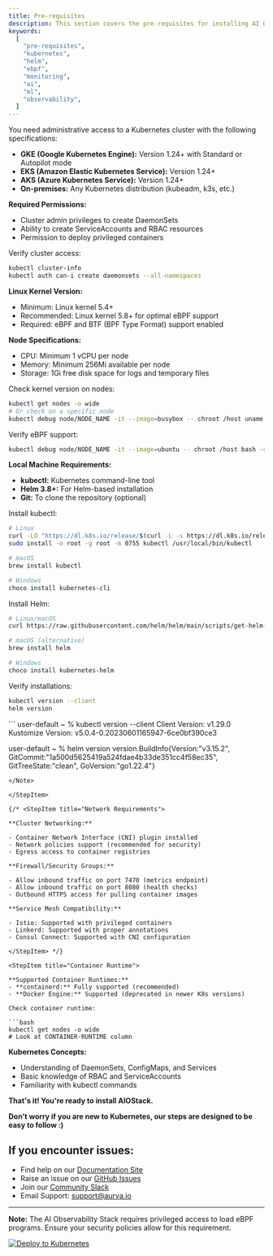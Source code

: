 ```yaml
---
title: Pre-requisites
description: This section covers the pre-requisites for installing AI Observability Stack for AI agents and ML workloads in Kubernetes.
keywords:
  [
    "pre-requisites",
    "kubernetes",
    "helm",
    "ebpf",
    "monitoring",
    "ai",
    "ml",
    "observability",
  ]
---
```



<Step>
<StepItem title="Kubernetes Cluster Access">

You need administrative access to a Kubernetes cluster with the following specifications:

- **GKE (Google Kubernetes Engine):** Version 1.24+ with Standard or Autopilot mode
- **EKS (Amazon Elastic Kubernetes Service):** Version 1.24+
- **AKS (Azure Kubernetes Service):** Version 1.24+
- **On-premises:** Any Kubernetes distribution (kubeadm, k3s, etc.)

**Required Permissions:**

- Cluster admin privileges to create DaemonSets
- Ability to create ServiceAccounts and RBAC resources
- Permission to deploy privileged containers

Verify cluster access:

```bash
kubectl cluster-info
kubectl auth can-i create daemonsets --all-namespaces
```

</StepItem>

<StepItem title="Node Requirements">

**Linux Kernel Version:**

- Minimum: Linux kernel 5.4+
- Recommended: Linux kernel 5.8+ for optimal eBPF support
- Required: eBPF and BTF (BPF Type Format) support enabled

**Node Specifications:**

- CPU: Minimum 1 vCPU per node 
- Memory: Minimum 256Mi available per node
- Storage: 1Gi free disk space for logs and temporary files

Check kernel version on nodes:

```bash
kubectl get nodes -o wide
# Or check on a specific node
kubectl debug node/NODE_NAME -it --image=busybox -- chroot /host uname -r
```

Verify eBPF support:

```bash
kubectl debug node/NODE_NAME -it --image=ubuntu -- chroot /host bash -c "ls /sys/kernel/btf/vmlinux"
```

</StepItem>

<StepItem title="Required Tools">

**Local Machine Requirements:**

- **kubectl:** Kubernetes command-line tool
- **Helm 3.8+:** For Helm-based installation
- **Git:** To clone the repository (optional)

Install kubectl:

```bash
# Linux
curl -LO "https://dl.k8s.io/release/$(curl -L -s https://dl.k8s.io/release/stable.txt)/bin/linux/amd64/kubectl"
sudo install -o root -g root -m 0755 kubectl /usr/local/bin/kubectl

# macOS
brew install kubectl

# Windows
choco install kubernetes-cli
```

Install Helm:

```bash
# Linux/macOS
curl https://raw.githubusercontent.com/helm/helm/main/scripts/get-helm-3 | bash

# macOS (alternative)
brew install helm

# Windows
choco install kubernetes-helm
```

Verify installations:

```bash
kubectl version --client
helm version
```



<Note title="The output should be like this">
```
  user-default ~ % kubectl version --client
  Client Version: v1.29.0
  Kustomize Version: v5.0.4-0.20230601165947-6ce0bf390ce3
  
  user-default ~ % helm version
  version.BuildInfo{Version:"v3.15.2", GitCommit:"1a500d5625419a524fdae4b33de351cc4f58ec35", GitTreeState:"clean", GoVersion:"go1.22.4"}
```
</Note>

</StepItem>

{/* <StepItem title="Network Requirements">

**Cluster Networking:**

- Container Network Interface (CNI) plugin installed
- Network policies support (recommended for security)
- Egress access to container registries

**Firewall/Security Groups:**

- Allow inbound traffic on port 7470 (metrics endpoint)
- Allow inbound traffic on port 8080 (health checks)
- Outbound HTTPS access for pulling container images

**Service Mesh Compatibility:**

- Istio: Supported with privileged containers
- Linkerd: Supported with proper annotations
- Consul Connect: Supported with CNI configuration

</StepItem> */}

<StepItem title="Container Runtime">

**Supported Container Runtimes:**
- **containerd:** Fully supported (recommended)
- **Docker Engine:** Supported (deprecated in newer K8s versions)

Check container runtime:

```bash
kubectl get nodes -o wide
# Look at CONTAINER-RUNTIME column
```

</StepItem>

<StepItem title="Required Knowledge">

**Kubernetes Concepts:**

- Understanding of DaemonSets, ConfigMaps, and Services
- Basic knowledge of RBAC and ServiceAccounts
- Familiarity with kubectl commands

**That's it! You're ready to install AIOStack.**

</StepItem>
</Step>

**Don't worry if you are new to Kubernetes, our steps are designed to be easy to follow :)**

## If you encounter issues:

- Find help on our [Documentation Site](https://ai.staging.aurva.io)
- Raise an issue on our [GitHub Issues](https://github.com/aurva-io/ai-observability-stack/issues)
- Join our [Community Slack](https://join.slack.com/t/av-ai-observability/shared_invite/zt-24000000000000000000000000000000)
- Email Support: support@aurva.io

---

**Note:** The AI Observability Stack requires privileged access to load eBPF programs. Ensure your security policies allow for this requirement.

[![Deploy to Kubernetes](https://img.shields.io/badge/Deploy%20to-Kubernetes-326CE5?style=for-the-badge&logo=kubernetes)](https://github.com/aurva-io/ai-observability-stack)

